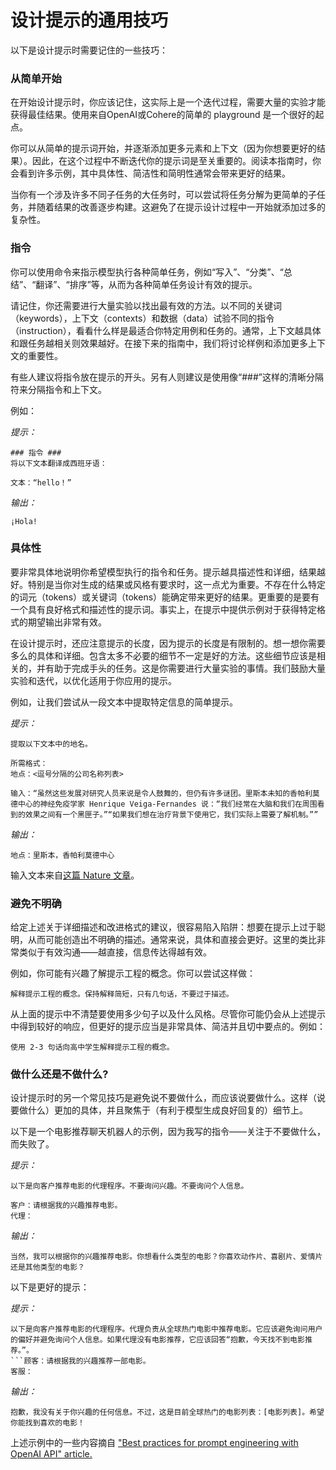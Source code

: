 # 设计提示的通用技巧

以下是设计提示时需要记住的一些技巧：

### 从简单开始

在开始设计提示时，你应该记住，这实际上是一个迭代过程，需要大量的实验才能获得最佳结果。使用来自OpenAI或Cohere的简单的 playground 是一个很好的起点。

你可以从简单的提示词开始，并逐渐添加更多元素和上下文（因为你想要更好的结果）。因此，在这个过程中不断迭代你的提示词是至关重要的。阅读本指南时，你会看到许多示例，其中具体性、简洁性和简明性通常会带来更好的结果。

当你有一个涉及许多不同子任务的大任务时，可以尝试将任务分解为更简单的子任务，并随着结果的改善逐步构建。这避免了在提示设计过程中一开始就添加过多的复杂性。

### 指令

你可以使用命令来指示模型执行各种简单任务，例如“写入”、“分类”、“总结”、“翻译”、“排序”等，从而为各种简单任务设计有效的提示。

请记住，你还需要进行大量实验以找出最有效的方法。以不同的关键词（keywords），上下文（contexts）和数据（data）试验不同的指令（instruction），看看什么样是最适合你特定用例和任务的。通常，上下文越具体和跟任务越相关则效果越好。在接下来的指南中，我们将讨论样例和添加更多上下文的重要性。

有些人建议将指令放在提示的开头。另有人则建议是使用像“###”这样的清晰分隔符来分隔指令和上下文。

例如：

*提示：*

```
### 指令 ###
将以下文本翻译成西班牙语：

文本：“hello！”
```

*输出：*

```
¡Hola!
```

### 具体性

要非常具体地说明你希望模型执行的指令和任务。提示越具描述性和详细，结果越好。特别是当你对生成的结果或风格有要求时，这一点尤为重要。不存在什么特定的词元（tokens）或关键词（tokens）能确定带来更好的结果。更重要的是要有一个具有良好格式和描述性的提示词。事实上，在提示中提供示例对于获得特定格式的期望输出非常有效。

在设计提示时，还应注意提示的长度，因为提示的长度是有限制的。想一想你需要多么的具体和详细。包含太多不必要的细节不一定是好的方法。这些细节应该是相关的，并有助于完成手头的任务。这是你需要进行大量实验的事情。我们鼓励大量实验和迭代，以优化适用于你应用的提示。

例如，让我们尝试从一段文本中提取特定信息的简单提示。

*提示：*

```
提取以下文本中的地名。

所需格式：
地点：<逗号分隔的公司名称列表>

输入：“虽然这些发展对研究人员来说是令人鼓舞的，但仍有许多谜团。里斯本未知的香帕利莫德中心的神经免疫学家 Henrique Veiga-Fernandes 说：“我们经常在大脑和我们在周围看到的效果之间有一个黑匣子。”“如果我们想在治疗背景下使用它，我们实际上需要了解机制。””
```

*输出：*

```
地点：里斯本，香帕利莫德中心
```

输入文本来自[这篇 Nature 文章](https://www.nature.com/articles/d41586-023-00509-z)。


### 避免不明确

给定上述关于详细描述和改进格式的建议，很容易陷入陷阱：想要在提示上过于聪明，从而可能创造出不明确的描述。通常来说，具体和直接会更好。这里的类比非常类似于有效沟通——越直接，信息传达得越有效。

例如，你可能有兴趣了解提示工程的概念。你可以尝试这样做：

```
解释提示工程的概念。保持解释简短，只有几句话，不要过于描述。
```

从上面的提示中不清楚要使用多少句子以及什么风格。尽管你可能仍会从上述提示中得到较好的响应，但更好的提示应当是非常具体、简洁并且切中要点的。例如：

```
使用 2-3 句话向高中学生解释提示工程的概念。
```


### 做什么还是不做什么?

设计提示时的另一个常见技巧是避免说不要做什么，而应该说要做什么。这样（说要做什么）更加的具体，并且聚焦于（有利于模型生成良好回复的）细节上。

以下是一个电影推荐聊天机器人的示例，因为我写的指令——关注于不要做什么，而失败了。

*提示：*

```
以下是向客户推荐电影的代理程序。不要询问兴趣。不要询问个人信息。

客户：请根据我的兴趣推荐电影。
代理：
```

*输出：*

```
当然，我可以根据你的兴趣推荐电影。你想看什么类型的电影？你喜欢动作片、喜剧片、爱情片还是其他类型的电影？
```

以下是更好的提示：

*提示：*

```
以下是向客户推荐电影的代理程序。代理负责从全球热门电影中推荐电影。它应该避免询问用户的偏好并避免询问个人信息。如果代理没有电影推荐，它应该回答“抱歉，今天找不到电影推荐。”。
```顾客：请根据我的兴趣推荐一部电影。
客服：
```

*输出：*

```
抱歉，我没有关于你兴趣的任何信息。不过，这是目前全球热门的电影列表：[电影列表]。希望你能找到喜欢的电影！
```

上述示例中的一些内容摘自 ["Best practices for prompt engineering with OpenAI API" article.](https://help.openai.com/en/articles/6654000-best-practices-for-prompt-engineering-with-openai-api)
